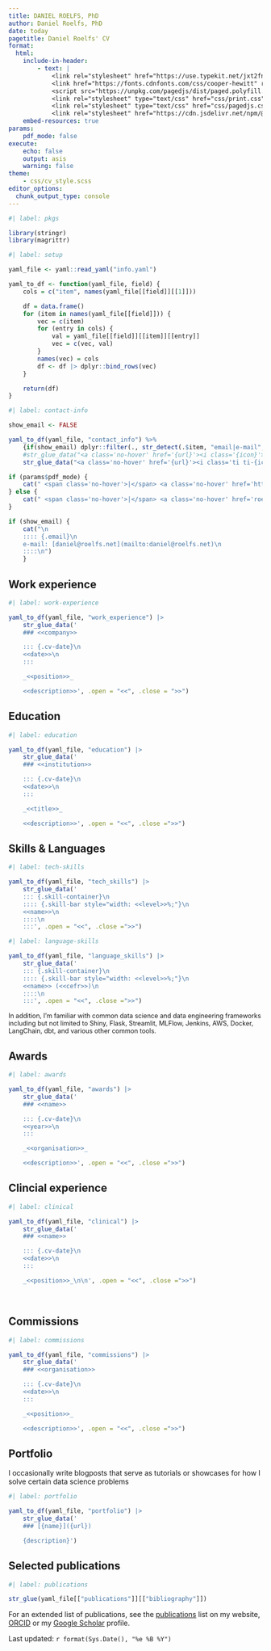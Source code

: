 ```yaml
---
title: DANIEL ROELFS, PhD
author: Daniel Roelfs, PhD
date: today
pagetitle: Daniel Roelfs' CV
format:
  html:
    include-in-header: 
        - text: |
            <link rel="stylesheet" href="https://use.typekit.net/jxt2fnp.css">
            <link href="https://fonts.cdnfonts.com/css/cooper-hewitt" rel="stylesheet">
            <script src="https://unpkg.com/pagedjs/dist/paged.polyfill.js"></script>
            <link rel="stylesheet" type="text/css" href="css/print.css">
            <link rel="stylesheet" type="text/css" href="css/pagedjs.css" media="screen">
            <link rel="stylesheet" href="https://cdn.jsdelivr.net/npm/@tabler/icons-webfont@latest/tabler-icons.min.css">
    embed-resources: true
params:
    pdf_mode: false
execute:
    echo: false
    output: asis
    warning: false
theme:
    - css/cv_style.scss
editor_options:
  chunk_output_type: console
---
```


```r
#| label: pkgs

library(stringr)
library(magrittr)
```

```r
#| label: setup

yaml_file <- yaml::read_yaml("info.yaml")

yaml_to_df <- function(yaml_file, field) {
    cols = c("item", names(yaml_file[[field]][[1]]))

    df = data.frame()
    for (item in names(yaml_file[[field]])) {
        vec = c(item)
        for (entry in cols) {
            val = yaml_file[[field]][[item]][[entry]]
            vec = c(vec, val)
        }
        names(vec) = cols
        df <- df |> dplyr::bind_rows(vec)
    }

    return(df)
}
```

::: {.socials}
```r
#| label: contact-info

show_email <- FALSE

yaml_to_df(yaml_file, "contact_info") %>%
    {if(show_email) dplyr::filter(., str_detect(.$item, "email|e-mail", negate = TRUE)) else .} |>
    #str_glue_data("<a class='no-hover' href='{url}'><i class='{icon}'></i></a>")
    str_glue_data("<a class='no-hover' href='{url}'><i class='ti ti-{icon}'></i></a>")

if (params$pdf_mode) {
    cat(" <span class='no-hover'>|</span> <a class='no-hover' href='https://cv.danielroelfs.com'><i class='ti ti-brand-safari'></i></a>")
} else {
    cat(" <span class='no-hover'>|</span> <a class='no-hover' href='roelfs_cv.pdf'><i class='ti ti-download'></i></a>")
}

if (show_email) {
    cat("\n
    :::: {.email}\n
    e-mail: [daniel@roelfs.net](mailto:daniel@roelfs.net)\n
    ::::\n")
    }
```
:::

## Work experience {.section}

```r
#| label: work-experience

yaml_to_df(yaml_file, "work_experience") |>
    str_glue_data('
    ### <<company>>

    ::: {.cv-date}\n
    <<date>>\n
    :::

    _<<position>>_

    <<description>>', .open = "<<", .close = ">>")
```

## Education {.section}

```r
#| label: education

yaml_to_df(yaml_file, "education") |>
    str_glue_data('
    ### <<institution>>

    ::: {.cv-date}\n
    <<date>>\n
    :::

    _<<title>>_

    <<description>>', .open = "<<", .close =">>")
```

## Skills & Languages {.section}

::: {.two-col-row}
:::: {.two-col-column}
```r
#| label: tech-skills

yaml_to_df(yaml_file, "tech_skills") |>
    str_glue_data('
    ::: {.skill-container}\n
    :::: {.skill-bar style="width: <<level>>%;"}\n
    <<name>>\n
    ::::\n
    :::', .open = "<<", .close =">>")
```
::::
:::: {.two-col-column}
```r
#| label: language-skills

yaml_to_df(yaml_file, "language_skills") |>
    str_glue_data('
    ::: {.skill-container}\n
    :::: {.skill-bar style="width: <<level>>%;"}\n
    <<name>> (<<cefr>>)\n
    ::::\n
    :::', .open = "<<", .close =">>")
```
::::
:::

::: {style="margin-top: 1em;font-size: 90%"}
In addition, I'm familiar with common data science and data engineering frameworks including but not limited to Shiny, Flask, Streamlit, MLFlow, Jenkins, AWS, Docker, LangChain, dbt, and various other common tools.
:::

## Awards {.section}

```r
#| label: awards

yaml_to_df(yaml_file, "awards") |>
    str_glue_data('
    ### <<name>>

    ::: {.cv-date}\n
    <<year>>\n
    :::

    _<<organisation>>_

    <<description>>', .open = "<<", .close =">>")
```

## Clincial experience {.section}

```r
#| label: clinical

yaml_to_df(yaml_file, "clinical") |>
    str_glue_data('
    ### <<name>>

    ::: {.cv-date}\n
    <<date>>\n
    :::

    _<<position>>_\n\n', .open = "<<", .close =">>")
```

<br>

## Commissions {.section}

```r
#| label: commissions

yaml_to_df(yaml_file, "commissions") |>
    str_glue_data('
    ### <<organisation>>

    ::: {.cv-date}\n
    <<date>>\n
    :::

    _<<position>>_

    <<description>>', .open = "<<", .close =">>")
```

## Portfolio {.section}

I occasionally write blogposts that serve as tutorials or showcases for how I solve certain data science problems

```r
#| label: portfolio

yaml_to_df(yaml_file, "portfolio") |>
    str_glue_data('
    ### [{name}]({url})

    {description}')
```

## Selected publications {.section}

```r
#| label: publications

str_glue(yaml_file[["publications"]][["bibliography"]])
```

For an extended list of publications, see the [publications](https://danielroelfs.com/publications) list on my website, [ORCID](https://orcid.org/0000-0002-1083-002X) or my [Google Scholar](https://scholar.google.com/citations?hl=en&user=QmVQcsAAAAAJ&view_op=list_works&sortby=pubdate) profile.

::: {.last-updated}
Last updated: `r format(Sys.Date(), "%e %B %Y")`
:::